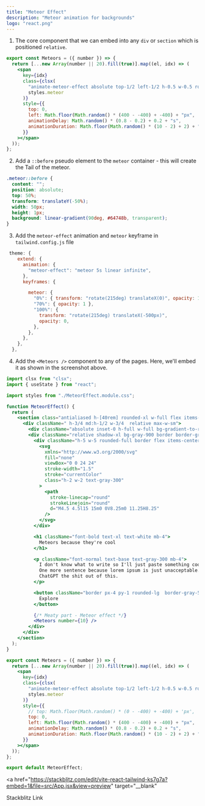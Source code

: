 ```yaml
---
title: "Meteor Effect"
description: "Meteor animation for backgrounds"
logo: "react.png"
---
```


<MeteorEffect />

1. The core component that we can embed into any `div` or `section` which is positioned `relative`.

```jsx:Meteors.jsx
export const Meteors = ({ number }) => {
  return [...new Array(number || 20).fill(true)].map((el, idx) => (
    <span
      key={idx}
      class={clsx(
        "animate-meteor-effect absolute top-1/2 left-1/2 h-0.5 w-0.5 rounded-[9999px] bg-slate-500 shadow-[0_0_0_1px_#ffffff10] rotate-[215deg]",
        styles.meteor
      )}
      style={{
        top: 0,
        left: Math.floor(Math.random() * (400 - -400) + -400) + "px",
        animationDelay: Math.random() * (0.8 - 0.2) + 0.2 + "s",
        animationDuration: Math.floor(Math.random() * (10 - 2) + 2) + "s",
      }}
    ></span>
  ));
};
```

2. Add a `::before` pseudo element to the `meteor` container - this will create the Tail of the meteor.

```css:meteors.module.css
.meteor::before {
  content: "";
  position: absolute;
  top: 50%;
  transform: translateY(-50%);
  width: 50px;
  height: 1px;
  background: linear-gradient(90deg, #64748b, transparent);
}

```

3. Add the `meteor-effect` animation and `meteor` keyframe in `tailwind.config.js` file

```js:tailwind.config.js
 theme: {
    extend: {
      animation: {
        "meteor-effect": "meteor 5s linear infinite",
      },
      keyframes: {

        meteor: {
          "0%": { transform: "rotate(215deg) translateX(0)", opacity: 1 },
          "70%": { opacity: 1 },
          "100%": {
            transform: "rotate(215deg) translateX(-500px)",
            opacity: 0,
          },
        },
      },
    },
  },
```

4. Add the `<Meteors />` component to any of the pages. Here, we'll embed it as shown in the screenshot above.

```jsx:MeteorEffect.jsx
import clsx from "clsx";
import { useState } from "react";

import styles from "./MeteorEffect.module.css";

function MeteorEffect() {
  return (
    <section class="antialiased h-[40rem] rounded-xl w-full flex items-center justify-center bg-slate-900">
      <div className=" h-3/4 md:h-1/2 w-3/4  relative max-w-sm">
        <div className="absolute inset-0 h-full w-full bg-gradient-to-r from-blue-500 to-teal-500 transform scale-[0.80] bg-red-500 rounded-full blur-3xl" />
        <div className="relative shadow-xl bg-gray-900 border border-gray-800  px-4 py-8 h-full overflow-hidden rounded-2xl flex flex-col justify-end items-start">
          <div className="h-5 w-5 rounded-full border flex items-center justify-center mb-4 border-gray-500">
            <svg
              xmlns="http://www.w3.org/2000/svg"
              fill="none"
              viewBox="0 0 24 24"
              stroke-width="1.5"
              stroke="currentColor"
              class="h-2 w-2 text-gray-300"
            >
              <path
                stroke-linecap="round"
                strokeLinejoin="round"
                d="M4.5 4.5l15 15m0 0V8.25m0 11.25H8.25"
              />
            </svg>
          </div>

          <h1 className="font-bold text-xl text-white mb-4">
            Meteors because they're cool
          </h1>

          <p className="font-normal text-base text-gray-300 mb-4">
            I don't know what to write so I'll just paste something cool here.
            One more sentence because lorem ipsum is just unacceptable. Won't
            ChatGPT the shit out of this.
          </p>

          <button className="border px-4 py-1 rounded-lg  border-gray-500 text-gray-300">
            Explore
          </button>

          {/* Meaty part - Meteor effect */}
          <Meteors number={10} />
        </div>
      </div>
    </section>
  );
}

export const Meteors = ({ number }) => {
  return [...new Array(number || 20).fill(true)].map((el, idx) => (
    <span
      key={idx}
      class={clsx(
        "animate-meteor-effect absolute top-1/2 left-1/2 h-0.5 w-0.5 rounded-[9999px] bg-slate-500 shadow-[0_0_0_1px_#ffffff10] rotate-[215deg]",
        styles.meteor
      )}
      style={{
        // top: Math.floor(Math.random() * (0 - -400) + -400) + 'px',
        top: 0,
        left: Math.floor(Math.random() * (400 - -400) + -400) + "px",
        animationDelay: Math.random() * (0.8 - 0.2) + 0.2 + "s",
        animationDuration: Math.floor(Math.random() * (10 - 2) + 2) + "s",
      }}
    ></span>
  ));
};

export default MeteorEffect;

```

<a
  href="https://stackblitz.com/edit/vite-react-tailwind-ks7g7a?embed=1&file=src/App.jsx&view=preview"
  target="__blank"
>
  Stackblitz Link
</a>
